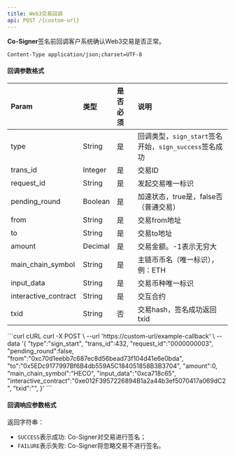 ---
title: Web3交易回调
api: POST /{custom-url}
---

**Co-Signer**签名前回调客户系统确认Web3交易是否正常。

`Content-Type application/json;charset=UTF-8`



#### 回调参数格式


| Param         | 类型    | 是否必须 | 说明                                                   |
| :------------ | :------ | :------- | :----------------------------------------------------- |
| type                 | String  | 是       | 回调类型，`sign_start`签名开始，`sign_success`签名成功 |
| trans_id             | Integer | 是       | 交易ID                                             |
| request_id           | String  | 是       | 发起交易唯一标识                                     |
| pending_round        | Boolean | 是       | 加速状态，true是，false否（普通交易）                  |
| from                 | String  | 是       | 交易from地址                                         |
| to                   | String  | 是       | 交易to地址                                         |
| amount               | Decimal | 是       | 交易金额。-1表示无穷大                               |
| main_chain_symbol    | String  | 是       | 主链币币名（唯一标识），例：ETH                   |
| input_data           | String  | 是       | 交易币种唯一标识                                      |
| interactive_contract | String  | 是       |交互合约	  |
| txid                 | String  | 否       | 交易hash，签名成功返回txid                                       |


<RequestExample>
  ```curl cURL
  curl -X POST \
  --url 'https://custom-url/example-callback' \
  --data '{
        "type":"sign_start",
        "trans_id":432,
        "request_id":"0000000003",
        "pending_round":false,
        "from":"0xc70d1eebb7c687ec8d56bead73f104d41e6e0bda",
        "to":"0x5EDc9177997Bf6B4db559A5C184051858B3B3704",
        "amount":0,
        "main_chain_symbol":"HECO",
        "input_data":"0xca718c65",
        "interactive_contract":"0xe012F3957226894B1a2a44b3ef5070417a069dC2",
        "txid":"",
  }'
  ```
</RequestExample>


####  回调响应参数格式

返回字符串：
* `SUCCESS`表示成功: Co-Signer对交易进行签名；
* `FAILURE`表示失败: Co-Signer将忽略交易不进行签名。